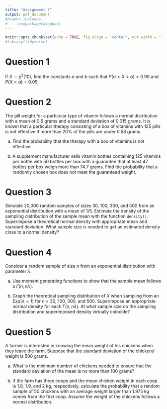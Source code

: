 ```yaml
---
title: "Assignment 7"
output: pdf_document
#header-includes:
#  - \usepackage{diagbox}
---
```


```r
knitr::opts_chunk$set(echo = TRUE, fig.align = 'center', out.width = '75%', fig.asp = .75)
#library(tidyverse)
```

# Question 1

If $X \sim \chi^2(10)$, find the constants $a$ and $b$ such that $P(a<X<b)=0.90$ and $P(X<a)=0.05$.


# Question 2

The pill weight for a particular type of vitamin follows a normal distribution with a mean of 0.6 grams and a standard deviation of 0.015 grams. It is known that a particular therapy consisting of a box of vitamins with 125 pills is not effective if more than 20% of the pills are under 0.58 grams.

(a) Find the probability that the therapy with a box of vitamins is not effective.

(b) A supplement manufacturer sells vitamin bottles containing 125 vitamins per bottle with 50 bottles per box with a guarantee that at least 47 bottles per box weigh more than 74.7 grams. Find the probability that a randomly chosen box does not meet the guaranteed weight.

# Question 3

Simulate 20,000 random samples of sizes 30, 100, 300, and 500 from an exponential distribution with a mean of 1/5.  Estimate the density of the sampling distribution of the sample mean with the function `density()`. Superimpose a theoretical normal density with appropriate mean and standard deviation. What sample size is needed to get an estimated density close to a normal density?

# Question 4

Consider a random sample of size $n$ from an exponential distribution with parameter $\lambda$. 

(a) Use moment generating functions to show that the sample mean follows a $\Gamma(n, n\lambda)$.

(b) Graph the theoretical sampling distribution of $X$ when sampling from an $Exp(\lambda = 1)$ for $n$ = 30, 100, 300, and 500. Superimpose an appropriate normal density for each $\Gamma(n, n\lambda)$. At what sample size do the sampling distribution and superimposed density virtually coincide?

# Question 5

A farmer is interested in knowing the mean weight of his chickens when they leave the farm. Suppose that the standard deviation of the chickens’ weight is 500 grams.

(a) What is the minimum number of chickens needed to ensure that the standard deviation of the mean is no more than 100 grams?

(b) If the farm has three coops and the mean chicken weight in each coop is 1.8, 1.9, and 2 kg, respectively, calculate the probability that a random sample of 50 chickens with an average weight larger than 1.975 kg comes from the first coop. Assume the weight of the chickens follows a normal distribution.

